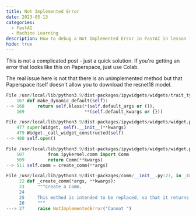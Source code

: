 ```yaml
---
title: Not Implemented Error
date: 2023-05-13
categories:
  - FastAI
  - Machine Learning
description: How to debug a Not Implemented Error in FastAI in lesson 1
hide: true
---
```


This is not a complicated post - just a quick solution. If you're getting an error that looks like this on Paperspace, just use Colab.

The real issue here is not that there is an unimplemented method but that Paperspace itself doesn't allow you to download the resnet18 model. 

```python
File /usr/local/lib/python3.9/dist-packages/ipywidgets/widgets/trait_types.py:168, in InstanceDict.make_dynamic_default(self)
    167 def make_dynamic_default(self):
--> 168     return self.klass(*(self.default_args or ()),
    169                       **(self.default_kwargs or {}))

File /usr/local/lib/python3.9/dist-packages/ipywidgets/widgets/widget.py:480, in Widget.__init__(self, **kwargs)
    477 super(Widget, self).__init__(**kwargs)
    479 Widget._call_widget_constructed(self)
--> 480 self.open()

File /usr/local/lib/python3.9/dist-packages/ipywidgets/widgets/widget.py:511, in Widget.open(self)
    507         from ipykernel.comm import Comm
    509         return Comm(**kwargs)
--> 511 self.comm = create_comm(**args)

File /usr/local/lib/python3.9/dist-packages/comm/__init__.py:27, in _create_comm(*args, **kwargs)
     22 def _create_comm(*args, **kwargs):
     23     """Create a Comm.
     24 
     25     This method is intended to be replaced, so that it returns your Comm instance.
     26     """
---> 27     raise NotImplementedError("Cannot ")
``` 

